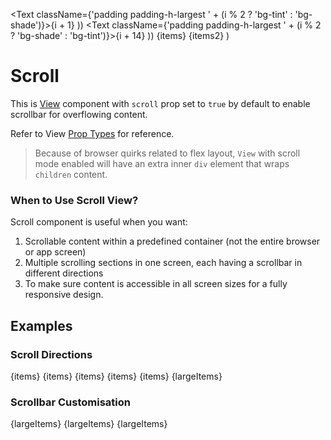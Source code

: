 
  <Text className={'padding padding-h-largest ' + (i % 2 ? 'bg-tint' : 'bg-shade')}>{i + 1}</Text>
))
  <Text className={'padding padding-h-largest ' + (i % 2 ? 'bg-shade' : 'bg-tint')}>{i + 14}</Text>
))
  <Row>
    <View>{items}</View>
    <View>{items2}</View>
  </Row>
)

# Scroll

<AssetCard className='float-right margin' component={Scroll} />

This is [View](/docs/ui/components/View) component with `scroll` prop set to `true` by default to enable scrollbar for overflowing content.

Refer to View [Prop Types](/docs/ui/components/View#prop-types) for reference.

> Because of browser quirks related to flex layout, `View` with scroll mode enabled will have an extra inner `div` element that wraps `children` content.

### When to Use Scroll View?

Scroll component is useful when you want:

1. Scrollable content within a predefined container (not the entire browser or app screen)
2. Multiple scrolling sections in one screen, each having a scrollbar in different directions
3. To make sure content is accessible in all screen sizes for a fully responsive design.

## Examples

### Scroll Directions

<CodeExample desc='Default - vertical scrollbar'>
  <Scroll className='border-primary'
          style={{borderWidth: 3, maxHeight: 150}}>
    {items}
  </Scroll>
</CodeExample>

<CodeExample desc='Row direction - horizontal scrollbar'>
  <Scroll row className='border-primary'
          style={{borderWidth: 3, maxWidth: 180}}>
    {items}
  </Scroll>
</CodeExample>

<CodeExample desc='Reversed order of items for row layout'>
  <Scroll reverse row className='border-primary'
          style={{borderWidth: 3, maxWidth: 180}}>
    {items}
  </Scroll>
</CodeExample>

<CodeExample desc='RTL - right to left scroll direction'>
  <Scroll rtl row className='border-primary'
          style={{borderWidth: 3, maxWidth: 180}}>
    {items}
  </Scroll>
</CodeExample>

<CodeExample desc='RTL - in column layout'>
  <Scroll rtl className='border-primary'
          style={{borderWidth: 3, maxHeight: 150}}>
    {items}
  </Scroll>
</CodeExample>

<CodeExample desc='Two scrollbars for content overflow in all directions'>
  <Scroll className='border-primary'
          style={{borderWidth: 3, maxWidth: 120, maxHeight: 150}}>
    {largeItems}
  </Scroll>
</CodeExample>

### Scrollbar Customisation

<CodeExample desc='Restrict scrollbar to layout direction'>
  <Scroll scrollAlongDirectionOnly className='border-primary'
          style={{borderWidth: 3, maxWidth: 120, maxHeight: 150}}>
    {largeItems}
  </Scroll>
</CodeExample>

<CodeExample desc='Left scrollbar for vertical layout with horizontal overflow'>
  <Scroll scrollReversed scrollAlongDirectionOnly
          className='border-primary'
          style={{borderWidth: 3, maxWidth: 120, maxHeight: 150}}>
    <Scroll row scrollAlongDirectionOnly>
      {largeItems}
    </Scroll>
  </Scroll>
</CodeExample>

<CodeExample desc='Right scrollbar in RTL direction'>
  <Scroll rtl scrollReversed scrollAlongDirectionOnly
          className='border-primary'
          style={{borderWidth: 3, maxWidth: 120, maxHeight: 150}}>
    <Scroll row scrollAlongDirectionOnly>
      {largeItems}
    </Scroll>
  </Scroll>
</CodeExample>

